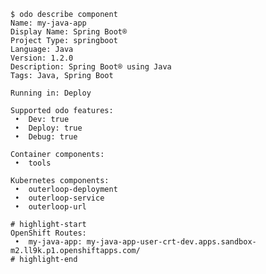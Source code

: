 ```console
$ odo describe component
Name: my-java-app
Display Name: Spring Boot®
Project Type: springboot
Language: Java
Version: 1.2.0
Description: Spring Boot® using Java
Tags: Java, Spring Boot

Running in: Deploy

Supported odo features:
 •  Dev: true
 •  Deploy: true
 •  Debug: true

Container components:
 •  tools

Kubernetes components:
 •  outerloop-deployment
 •  outerloop-service
 •  outerloop-url

# highlight-start
OpenShift Routes:
 •  my-java-app: my-java-app-user-crt-dev.apps.sandbox-m2.ll9k.p1.openshiftapps.com/
# highlight-end


```